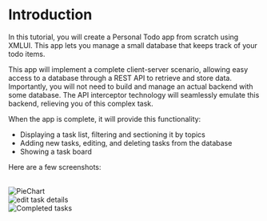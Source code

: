 # Introduction

In this tutorial, you will create a Personal Todo app from scratch using XMLUI. This app lets you manage a small database that keeps track of your todo items.

This app will implement a complete client-server scenario, allowing easy access to a database through a REST API to retrieve and store data. Importantly, you will not need to build and manage an actual backend with some database. The API interceptor technology will seamlessly emulate this backend, relieving you of this complex task.

When the app is complete, it will provide this functionality:

- Displaying a task list, filtering and sectioning it by topics
- Adding new tasks, editing, and deleting tasks from the database
- Showing a task board

Here are a few screenshots:

<br/>
<Image alt="PieChart" src="/resources/images/get-started/piechart.png" />

<br/>
<Image alt="edit task details" src="/resources/images/get-started/edit-task-details.png" />

<br/>
<Image alt="Completed tasks" src="/resources/images/get-started/task-counts.png" />
